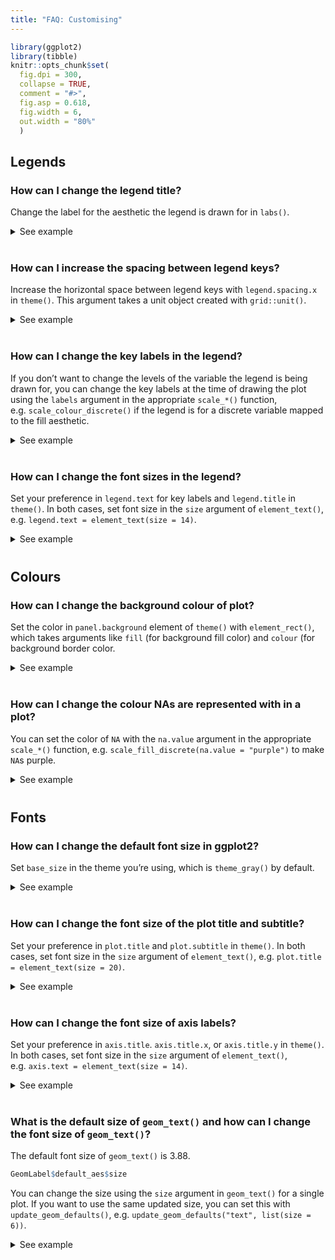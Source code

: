 ```yaml
---
title: "FAQ: Customising"
---
```


```{=html}
<style>
  .content h3 {
    margin-top: -30px !important;
  }
  
  details {
    margin-bottom: 40px;
  }
</style>
```
```r
library(ggplot2)
library(tibble)
knitr::opts_chunk$set(
  fig.dpi = 300, 
  collapse = TRUE, 
  comment = "#>",
  fig.asp = 0.618,
  fig.width = 6,
  out.width = "80%"
  )
```

## Legends

### How can I change the legend title?

Change the label for the aesthetic the legend is drawn for in `labs()`.

<details>

<summary>See example</summary>

By default your legend label will be the name of the variable that is mapped to the aesthetic the legend is drawn for.
You can change the title of your legend using `labs()`.

```r
ggplot(mpg, aes(x = hwy, y = cty, color = drv)) +
  geom_point() +
  labs(color = "Drive train")
```

If a legend is drawn for multiple aesthetics, you'll want to update the title for all of them.

```r
# not this
ggplot(mpg, aes(x = hwy, y = cty, color = drv, shape = drv)) +
  geom_point() +
  labs(color = "Drive train")

# but this
ggplot(mpg, aes(x = hwy, y = cty, color = drv, shape = drv)) +
  geom_point() +
  labs(color = "Drive train", shape = "Drive train")
```

</details>

### How can I increase the spacing between legend keys?

Increase the horizontal space between legend keys with `legend.spacing.x` in `theme()`.
This argument takes a unit object created with `grid::unit()`.

<details>

<summary>See example</summary>

If you have a horizontal legend, generally placed on top or bottom of the plot with `legend.position = "top"` or `"bottom"`, you can change the spacing between legend keys with `legend.spacing.x`.
You can supply a unit object to this argument, e.g. `unit(1.0, "cm")` for 1 cm space between legend keys.
See the documentation for `grid::unit()` for more options for units.

```r
ggplot(mpg, aes(x = hwy, y = cty, color = drv)) +
  geom_point() +
  theme(
    legend.position = "bottom", 
    legend.spacing.x = unit(1.0, "cm")
    )
```

For vertical legends changing `legend.spacing.y` changes the space between the legend title and the keys, but not between the keys, e.g. see the large space between the legend title and keys.

```r
ggplot(mpg, aes(x = hwy, y = cty, color = drv)) +
  geom_point() +
  theme(legend.spacing.y = unit(3.0, "cm"))
```

In order to change the space between the legend keys, you can first make the key size bigger with `legend.key.size` and then remove the grey background color with `legend.key`.

```r
ggplot(mpg, aes(x = hwy, y = cty, color = drv)) +
  geom_point() +
  theme(
    legend.key.size = unit(1.5, "cm"),
    legend.key = element_rect(color = NA, fill = NA)
    )
```

Note that the legend title is no longer aligned with the keys with this approach.
You can also shift it over with `legend.title.align`.

```r
ggplot(mpg, aes(x = hwy, y = cty, color = drv)) +
  geom_point() +
  theme(
    legend.key.size = unit(1.5, "cm"),
    legend.key = element_rect(color = NA, fill = NA),
    legend.title.align = 0.5
    )
```

</details>

### How can I change the key labels in the legend?

If you don't want to change the levels of the variable the legend is being drawn for, you can change the key labels at the time of drawing the plot using the `labels` argument in the appropriate `scale_*()` function, e.g. `scale_colour_discrete()` if the legend is for a discrete variable mapped to the fill aesthetic.

<details>

<summary>See example</summary>

The `labels` argument of `scale_*` functions takes named vectors, which what we would recommend using for relabeling keys in a legend.
Using named lists allows you to declare explicitly which label is assigned to which level, without having to keep track of level order.

```r
ggplot(mpg, aes(x = hwy, y = cty, color = drv)) +
  geom_point() +
  scale_color_discrete(
    labels = c("4" = "4-wheel drive", 
               "f" = "Front-wheel drive", 
               "r" = "Rear-wheel drive")
    )
```

</details>

### How can I change the font sizes in the legend?

Set your preference in `legend.text` for key labels and `legend.title` in `theme()`.
In both cases, set font size in the `size` argument of `element_text()`, e.g. `legend.text = element_text(size = 14)`.

<details>

<summary>See example</summary>

Font characteristics of a legend can be controlled with the `legend.text` and `legend.title` elements of `theme()`.
You can use the following for 14 pts text for legend key labels and 10 pts text for legend title.
(Note that this doesn't result in a visually pleasing legend, by default ggplot2 uses a larger font size for the legend title than the legend text.)

```r
ggplot(mpg, aes(x = hwy, y = cty, color = class)) +
  geom_point() +
  theme(
    legend.text = element_text(size = 14),
    legend.title = element_text(size = 10)
  )
```

For further customization of legend text, see the documentation for `element_text()`, e.g. you can change font colors or font face as well.

```r
ggplot(mpg, aes(x = hwy, y = cty, color = class)) +
  geom_point() +
  theme(
    legend.text = element_text(size = 14, color = "red"),
    legend.title = element_text(size = 10, face = "bold.italic")
  )
```

</details>

## Colours

### How can I change the background colour of plot?

Set the color in `panel.background` element of `theme()` with `element_rect()`, which takes arguments like `fill` (for background fill color) and `colour` (for background border color.

<details>

<summary>See example</summary>

You can set the background colour of the plot with `panel.backgroun` in `theme()`.
In the following example the border is made thicker with `size = 3` to

```r
ggplot(mpg, aes(x = hwy, y = cty)) +
  geom_point() +
  theme(panel.background = element_rect(fill = "lightblue", colour = "red", size = 3))
```

If you want to change the colour of the plotting area but not the panel where the panel, you can so the same thing with `plot.background`.

```r
ggplot(mpg, aes(x = hwy, y = cty)) +
  geom_point() +
  theme(plot.background = element_rect(fill = "lightblue", colour = "red", size = 3))
```

Note that ggplot2 has a variety of [complete themes](https://ggplot2.tidyverse.org/reference/ggtheme.html) that might already do what you're hoping to accomplish.
For example, if you prefer a more minimal look to your plots, without the grey background, you might try `theme_minimal()`.

```r
ggplot(mpg, aes(x = hwy, y = cty)) +
  geom_point() +
  theme_minimal()
```

And you can continue customization based on one of these themes.

```r
ggplot(mpg, aes(x = hwy, y = cty)) +
  geom_point() +
  theme_minimal() +
  theme(plot.background = element_rect(colour = "red", size = 3))
```

You might also find the [**thematic**](https://rstudio.github.io/thematic/) package useful for simplified theming of your plots.

</details>

### How can I change the colour NAs are represented with in a plot?

You can set the color of `NA` with the `na.value` argument in the appropriate `scale_*()` function, e.g. `scale_fill_discrete(na.value = "purple")` to make `NA`s purple.

<details>

<summary>See example</summary>

Suppose you have the following data frame with two discrete variables, one of which has an `NA`.

```r
df <- tibble::tribble(
  ~group, ~outcome,
  1,      "yes",
  1,      "no",
  2,      "yes",
  2,      "no",
  2,      "no",
  2,      NA 
)
```

By default, ggplot2 uses grey to represent `NA`s.

```r
ggplot(df, aes(x = group, fill = outcome)) +
  geom_bar()
```

You can change the color of `NA` with `scale_fill_discrete()` in this case, e.g. make it purple.

```r
ggplot(df, aes(x = group, fill = outcome)) +
  geom_bar() +
  scale_fill_discrete(na.value = "purple")
```

You can also set the color to `"transparent"`.
In the plot below this is shown with `theme_minimal()` to demonstrate how that looks on a plot with a transparent background.
Note that while this is possible, setting the colour to transparent as such wouldn't be recommended in this particular case as it gives the appearance of a floating bar.

```r
ggplot(df, aes(x = group, fill = outcome)) +
  geom_bar() +
  scale_fill_discrete(na.value = "transparent") +
  theme_minimal()
```

</details>

## Fonts

### How can I change the default font size in ggplot2?

Set `base_size` in the theme you're using, which is `theme_gray()` by default.

<details>

<summary>See example</summary>

The base font size is 11 pts by default.
You can change it with the `base_size` argument in the theme you're using.
See the [complete theme documentation](https://ggplot2.tidyverse.org/reference/ggtheme.html) for more high level options you can set.

```r
ggplot(mpg, aes(x = hwy, y = cty, color = class)) +
  geom_point() +
  theme_gray(base_size = 18)
```

If you would like all plots within a session/document to use a particular base size, you can set it with `theme_set()`.
Run the following at the beginning of your session or include on top of your R Markdown document.

```r
theme_set(theme_gray(base_size = 18))
```

</details>

### How can I change the font size of the plot title and subtitle?

Set your preference in `plot.title` and `plot.subtitle` in `theme()`.
In both cases, set font size in the `size` argument of `element_text()`, e.g. `plot.title = element_text(size = 20)`.

<details>

<summary>See example</summary>

Font characteristics of plot titles and subtitles can be controlled with the `plot.title` and `plot.subtitle` elements of `theme()`.
You can use the following for 20 pts text for the plot title and 15 pts text for the plot subtitle.

```r
ggplot(mpg, aes(x = hwy, y = cty)) +
  geom_point() +
  labs(
    title = "This is the plot title",
    subtitle = "And this is the subtitle"
  ) +
  theme(
    plot.title = element_text(size = 20),
    plot.subtitle = element_text(size = 15)
  )
```

For further customization of plot title and subtitle, see the documentation for `element_text()`, e.g. you can change font colors or font face as well.

```r
ggplot(mpg, aes(x = hwy, y = cty)) +
  geom_point() +
  labs(
    title = "This is the plot title",
    subtitle = "And this is the subtitle"
  ) +
  theme(
    plot.title = element_text(size = 20, color = "red"),
    plot.subtitle = element_text(size = 15, face = "bold.italic")
  )
```

</details>

### How can I change the font size of axis labels?

Set your preference in `axis.title`.
`axis.title.x`, or `axis.title.y` in `theme()`.
In both cases, set font size in the `size` argument of `element_text()`, e.g. `axis.text = element_text(size = 14)`.

<details>

<summary>See example</summary>

Font characteristics of axis labels can be controlled with `axis.title.x` or `axis.title.y` (or `axis.title` if you the same settings for both axes).

```r
ggplot(mpg, aes(x = hwy, y = cty)) +
  geom_point() +
  labs(
    x = "This is HUGE",
    y = "This is small"
  ) +
  theme(
    axis.title.x = element_text(size = 20),
    axis.title.y = element_text(size = 10)
  )
```

For further customization of plot title and subtitle, see the documentation for `element_text()`, e.g. you can change font colors or font face as well.

```r
ggplot(mpg, aes(x = hwy, y = cty)) +
  geom_point() +
  labs(
    x = "This is HUGE",
    y = "This is tiny"
  ) +
  theme(
    axis.title.x = element_text(size = 20, color = "red"),
    axis.title.y = element_text(size = 10, face = "bold.italic")
  )
```

You can also change the size of the axis text (e.g. numbers at the axis ticks) using `axis.text` (or `axis.text.x` and `axis.text.y` if you want to set different sizes).

```r
ggplot(mpg, aes(x = hwy, y = cty)) +
  geom_point() +
  labs(
    x = "The axis labels are the same size",
    y = "The axis labels are the same size"
  ) +
  theme(
    axis.title = element_text(size = 16),
    axis.text = element_text(size = 20, color = "blue")
  )
```

</details>

### What is the default size of `geom_text()` and how can I change the font size of `geom_text()`?

The default font size of `geom_text()` is 3.88.

```r
GeomLabel$default_aes$size
```

You can change the size using the `size` argument in `geom_text()` for a single plot. If you want to use the same updated size, you can set this with `update_geom_defaults()`, e.g. `update_geom_defaults("text", list(size = 6))`.

<details>

<summary>See example</summary>

Suppose you have the following data frame and visualization.

```r
df <- tibble::tribble(
  ~x, ~y, ~name,
  2,  2,  "two",
  3,  3,  "three",
  4,  4,  "four"
)

ggplot(df, aes(x = x, y = y, label = name)) +
  geom_text()
```

You can set the size of the text with the following.

```r
ggplot(df, aes(x = x, y = y, label = name)) +
  geom_text(size = 6)
```

Or you can map it to the `size` `aes`thetic. In the following size is determined by the `x` value with `scale_size_identity()`.

```r
ggplot(df, aes(x = x, y = y, label = name)) +
  geom_text(aes(size = x)) +
  scale_size_identity()
```

If you want to use the same updated size for `geom_text()` in a series of plots in a session/R Markdown document, you can set use `update_geom_defaults()` to update the default size, e.g. if you want the size for all `geom_text()` to be 6, use `update_geom_defaults("text", list(size = 6))`.

</details>
